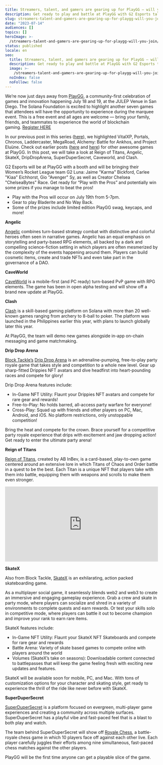 ```yaml
---
title: Streamers, talent, and gamers are gearing up for PlayGG – will you join?
description: Get ready to play and battle at PlayGG with G2 Esports talent
slug: streamers-talent-and-gamers-are-gearing-up-for-playgg-will-you-join
date: "2023-07-14"
audiences: []
topics: []
heroImage: >-
  /streamers-talent-and-gamers-are-gearing-up-for-playgg-will-you-join/d4f45949befb44eeadca8cbdb75b7000.jpg
status: published
locale: en
seo:
  title: Streamers, talent, and gamers are gearing up for PlayGG – will you join?
  description: Get ready to play and battle at PlayGG with G2 Esports talent
  image: >-
    /streamers-talent-and-gamers-are-gearing-up-for-playgg-will-you-join/d4f45949befb44eeadca8cbdb75b7000.jpg
  noIndex: false
  noFollow: false
---
```


We’re now just days away from [PlayGG](http://solana.com/playgg?ref=solana.ghost.io), a community-first celebration of games and innovation happening July 18 and 19, at the JULEP Venue in San Diego. The Solana Foundation is excited to highlight another seven games that attendees will have the opportunity to experience during the marquee event. This is a free event and all ages are welcome — bring your family, friends, and teammates to experience the world of blockchain gaming. [Register HERE](https://lu.ma/playgg?ref=solana.ghost.io)

In our previous post in this series ([here](https://solana.com/news/get-ready-for-a-celebration-of-games-and-innovation-in-san-diego?ref=solana.ghost.io)), we highlighted VitalXP, Portals, Chronos, Laddercaster, MegaRoad, Alchemy: Battle for Ankhos, and Project Eluüne. Check out earlier posts ([here](https://solana.com/news/check-out-games-you-can-experience-at-playgg?ref=solana.ghost.io) and [here](https://solana.com/news/from-racing-to-strategy-playgg-hosts-a-wide-variety-of-game-types-and-experiences?ref=solana.ghost.io)) for other awesome games at PlayGG. In this post, we will take a look at Reign of Titans, Angelic, SkateX, DripDropArena, SuperDuperSecret, Caveworld, and Clash.

G2 Esports will be at PlayGG with a booth and will be bringing their Women’s Rocket League team G2 Luna: Jaime "Karma" Bickford, Carlee "Kiaa" Eichhorst, Gio "Avenger" Sy, as well as Creator Chelsea "ChelseaBytes" Race. Get ready for “Play with the Pros” and potentially win some prizes if you manage to beat the pros!

- Play with the Pros will occur on July 19th from 5-7pm.
- Gear to play Bladerite and No Way Back.
- Some of the prizes include limited edition PlayGG swag, keycaps, and more!

**Angelic**

[Angelic](https://store.steampowered.com/app/1440570/Angelic/?ref=solana.ghost.io) combines turn-based strategy combat with distinctive and colorful heroes often seen in narrative games. Angelic has an equal emphasis on storytelling and party-based RPG elements, all backed by a dark and compelling science-fiction setting in which players are often mesmerized by the complexity of the events happening around them. Players can build cosmetic items, create and trade NFTs and even take part in the governance of a DAO.

<YouTube videoId="N1mVZNU3nLQ" />

**CaveWorld**

[CaveWorld](https://www.caveworld.com/) is a mobile-first (and PC ready) turn-based PvP game with RPG elements. The game has been in open alpha testing and will show off a brand new update at PlayGG.

<YouTube videoId="GqBwmTAkXlQ" />

**Clash**

[Clash](https://getclash.com/?ref=solana.ghost.io) is a skill-based gaming platform on Solana with more than 20 well-known games ranging from archery to 8-ball to poker. The platform was launched in the Philippines earlier this year, with plans to launch globally later this year.

At PlayGG, the team will demo new games alongside in-app on-chain messaging and game matchmaking.

<YouTube videoId="9nKl94bCwaI" />

**Drip Drop Arena**

[Block Tackle’s](https://www.blocktackle.io/) [Drip Drop Arena](https://twitter.com/DripDropArena) is an adrenaline-pumping, free-to-play party royale game that takes style and competition to a whole new level. Gear up sharp-fitted Drippies NFT avatars and dive headfirst into heart-pounding races and compete for glory!

Drip Drop Arena features include:

- In-Game NFT Utility: Flaunt your Drippies NFT avatars and compete for rare gear and rewards!
- Free-to-Play: No holds barred, all-access party warfare for everyone!
- Cross-Play: Squad up with friends and other players on PC, Mac, Android, and iOS. No platform restrictions, only unstoppable competition!

Bring the heat and compete for the crown. Brace yourself for a competitive party royale experience that drips with excitement and jaw dropping action! Get ready to enter the ultimate party arena!

<YouTube videoId="NwjE2ad__S0" />

**Reign of Titans**

[Reign of Titans](https://twitter.com/ReignOfTitansGG?ref=solana.ghost.io), created by AB InBev, is a card-based, play-to-own game centered around an extensive lore in which Titans of Chaos and Order battle in a quest to be the best. Each Titan is a unique NFT that players take with them into battle, equipping them with weapons and scrolls to make them even stronger.

<div style="left: 0; width: 100%; height: 0; position: relative; padding-bottom: 48.8263%;">
  <iframe
    src="https://player.vimeo.com/video/845094122?app_id=122963&byline=0&badge=0&portrait=0&title=0"
    style="top: 0; left: 0; width: 100%; height: 100%; position: absolute; border: 0;"
    allowfullscreen
    scrolling="no"
    allow="encrypted-media;"
  ></iframe>
</div>

**SkateX**

Also from Block Tackle, [SkateX](https://www.skatex.io/?ref=solana.ghost.io) is an exhilarating, action packed skateboarding game.

As a multiplayer social game, it seamlessly blends web2 and web3 to create an immersive and engaging gameplay experience. Grab a crew and skate in party mode, where players can socialize and shred in a variety of environments to complete quests and earn rewards. Or test your skills solo in competitive mode, where players can battle it out to become champion and improve your rank to earn rare items.

SkateX features include:

- In-Game NFT Utility: Flaunt your SkateX NFT Skateboards and compete for rare gear and rewards
- Battle Arena: Variety of skate based games to compete online with players around the world
- Volumes (SkateX’s take on seasons): Downloadable content connected to battlepasses that will keep the game feeling fresh with exciting new updates and features.

SkateX will be available soon for mobile, PC, and Mac. With tons of customization options for your character and skating style, get ready to experience the thrill of the ride like never before with SkateX.

<YouTube videoId="luchX2N5AOA" />

**SuperDuperSecret**

[SuperDuperSecret](https://www.superdupersecret.co/?ref=solana.ghost.io) is a platform focused on evergreen, multi-player game experiences and creating a community across multiple surfaces. SuperDuperSecret has a playful vibe and fast-paced feel that is a blast to both play and watch.

The team behind SuperDuperSecret will show off [Royale Chess](https://www.royalechess.com/?ref=solana.ghost.io), a battle-royale chess game in which 10 players face off against each other live. Each player carefully juggles their efforts among nine simultaneous, fast-paced chess matches against the other players.

PlayGG will be the first time anyone can get a playable slice of the game.
